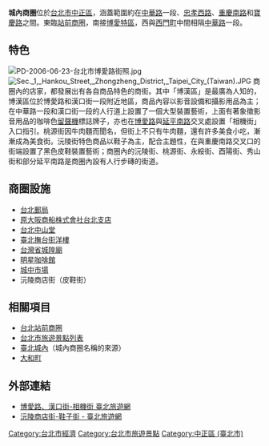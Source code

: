 '''城內商圈'''位於[[台北市|台北市]][[中正區_(臺北市)|中正區]]，涵蓋範圍約在[[中華路_(台北市)|中華路]]一段、[[忠孝西路_(臺北市)|忠孝西路]]、[[重慶南路_(臺北市)|重慶南路]]和[[寶慶路_(臺北市)|寶慶路]]之間。東臨[[台北站前商圈|站前商圈]]，南接[[博愛特區|博愛特區]]，西與[[西門町|西門町]]中間相隔[[中華路_(台北市)|中華路]]一段。

==特色==
[[File:PD-2006-06-23-台北市博愛路街照.jpg|thumb]]
[[File:Sec._1,_Hankou_Street,_Zhongzheng_District,_Taipei_City_(Taiwan).JPG|thumb]]
商圈內的店家，都發展出有各自商品特色的商街。其中「博漢區」是最廣為人知的，博漢區位於博愛路和漢口街一段附近地區，商品內容以影音設備和攝影用品為主；在中華路一段和漢口街一段的人行道上設置了一個大型裝置藝術，上面有著象徵影音用品的咖啡色[[留聲機|留聲機]]標誌牌子，亦也在[[博愛路_(台北市)|博愛路]]與[[延平南路|延平南路]]交叉處設置「相機街」入口指引。桃源街因牛肉麵而聞名，但街上不只有牛肉麵，還有許多美食小吃，漸漸成為美食街。沅陵街特色商品以鞋子為主，配合主題性，在與重慶南路交叉口的街端設置了黑色皮鞋裝置藝術；商圈內的沅陵街、桃源街、永綏街、酉陽街、秀山街和部分延平南路是商圈內設有人行步磚的街道。

==商圈設施==
* [[台北郵局|台北郵局]]
*[[原大阪商船株式會社台北支店|原大阪商船株式會社台北支店]]
* [[台北中山堂|台北中山堂]]
* [[臺北撫台街洋樓|臺北撫台街洋樓]]
* [[台灣省城隍廟|台灣省城隍廟]]
*[[明星咖啡館|明星咖啡館]]
* [[城中市場|城中市場]]
* 沅陵商店街（皮鞋街）

==相關項目==
*[[台北站前商圈|台北站前商圈]]
* [[台北市旅遊景點列表|台北市旅遊景點列表]]
* [[臺北城內|臺北城內]]（城內商圈名稱的來源）
* [[大和町_(台北市)|大和町]]

==外部連結==
*[https://web.archive.org/web/20190421201742/https://www.travel.taipei/zh-tw/attraction/details/1544 博愛路、漢口街-相機街  臺北旅遊網]
*[https://web.archive.org/web/20190108100741/https://www.travel.taipei/zh-tw/attraction/details/1548 沅陵商店街-鞋子街 - 臺北旅遊網]

{{台北市商圈}}
[[Category:台北市經濟|Category:台北市經濟]]
[[Category:台北市旅遊景點|Category:台北市旅遊景點]]
[[Category:中正區_(臺北市)|Category:中正區 (臺北市)]]